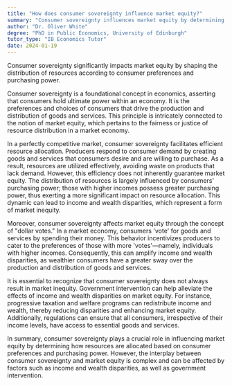 ```yaml
---
title: "How does consumer sovereignty influence market equity?"
summary: "Consumer sovereignty influences market equity by determining the distribution of resources based on consumer preferences and purchasing power."
author: "Dr. Oliver White"
degree: "PhD in Public Economics, University of Edinburgh"
tutor_type: "IB Economics Tutor"
date: 2024-01-19
---
```


Consumer sovereignty significantly impacts market equity by shaping the distribution of resources according to consumer preferences and purchasing power.

Consumer sovereignty is a foundational concept in economics, asserting that consumers hold ultimate power within an economy. It is the preferences and choices of consumers that drive the production and distribution of goods and services. This principle is intricately connected to the notion of market equity, which pertains to the fairness or justice of resource distribution in a market economy.

In a perfectly competitive market, consumer sovereignty facilitates efficient resource allocation. Producers respond to consumer demand by creating goods and services that consumers desire and are willing to purchase. As a result, resources are utilized effectively, avoiding waste on products that lack demand. However, this efficiency does not inherently guarantee market equity. The distribution of resources is largely influenced by consumers' purchasing power; those with higher incomes possess greater purchasing power, thus exerting a more significant impact on resource allocation. This dynamic can lead to income and wealth disparities, which represent a form of market inequity.

Moreover, consumer sovereignty affects market equity through the concept of "dollar votes." In a market economy, consumers 'vote' for goods and services by spending their money. This behavior incentivizes producers to cater to the preferences of those with more 'votes'—namely, individuals with higher incomes. Consequently, this can amplify income and wealth disparities, as wealthier consumers have a greater sway over the production and distribution of goods and services.

It is essential to recognize that consumer sovereignty does not always result in market inequity. Government intervention can help alleviate the effects of income and wealth disparities on market equity. For instance, progressive taxation and welfare programs can redistribute income and wealth, thereby reducing disparities and enhancing market equity. Additionally, regulations can ensure that all consumers, irrespective of their income levels, have access to essential goods and services.

In summary, consumer sovereignty plays a crucial role in influencing market equity by determining how resources are allocated based on consumer preferences and purchasing power. However, the interplay between consumer sovereignty and market equity is complex and can be affected by factors such as income and wealth disparities, as well as government intervention.
    